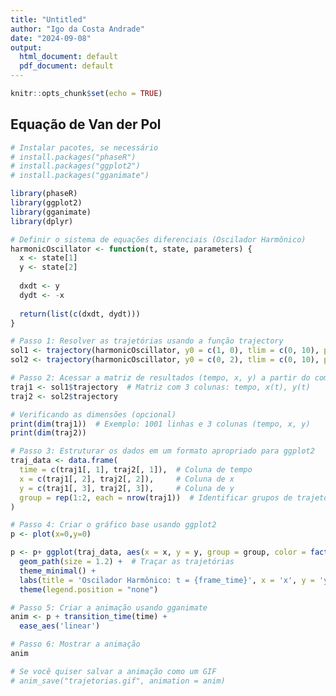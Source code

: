 ```yaml
---
title: "Untitled"
author: "Igo da Costa Andrade"
date: "2024-09-08"
output:
  html_document: default
  pdf_document: default
---
```


```r
knitr::opts_chunk$set(echo = TRUE)
```

## Equação de Van der Pol


```r



# Instalar pacotes, se necessário
# install.packages("phaseR")
# install.packages("ggplot2")
# install.packages("gganimate")

library(phaseR)
library(ggplot2)
library(gganimate)
library(dplyr)

# Definir o sistema de equações diferenciais (Oscilador Harmônico)
harmonicOscillator <- function(t, state, parameters) {
  x <- state[1]
  y <- state[2]
  
  dxdt <- y
  dydt <- -x
  
  return(list(c(dxdt, dydt)))
}

# Passo 1: Resolver as trajetórias usando a função trajectory
sol1 <- trajectory(harmonicOscillator, y0 = c(1, 0), tlim = c(0, 10), parameters = NULL)
sol2 <- trajectory(harmonicOscillator, y0 = c(0, 2), tlim = c(0, 10), parameters = NULL)

# Passo 2: Acessar a matriz de resultados (tempo, x, y) a partir do componente 'trajectory'
traj1 <- sol1$trajectory  # Matriz com 3 colunas: tempo, x(t), y(t)
traj2 <- sol2$trajectory

# Verificando as dimensões (opcional)
print(dim(traj1))  # Exemplo: 1001 linhas e 3 colunas (tempo, x, y)
print(dim(traj2))

# Passo 3: Estruturar os dados em um formato apropriado para ggplot2
traj_data <- data.frame(
  time = c(traj1[, 1], traj2[, 1]),  # Coluna de tempo
  x = c(traj1[, 2], traj2[, 2]),     # Coluna de x
  y = c(traj1[, 3], traj2[, 3]),     # Coluna de y
  group = rep(1:2, each = nrow(traj1))  # Identificar grupos de trajetórias
)

# Passo 4: Criar o gráfico base usando ggplot2
p <- plot(x=0,y=0)

p <- p+ ggplot(traj_data, aes(x = x, y = y, group = group, color = factor(group))) +
  geom_path(size = 1.2) +  # Traçar as trajetórias
  theme_minimal() +
  labs(title = 'Oscilador Harmônico: t = {frame_time}', x = 'x', y = 'y') +
  theme(legend.position = "none")

# Passo 5: Criar a animação usando gganimate
anim <- p + transition_time(time) +
  ease_aes('linear')

# Passo 6: Mostrar a animação
anim

# Se você quiser salvar a animação como um GIF
# anim_save("trajetorias.gif", animation = anim)

```
